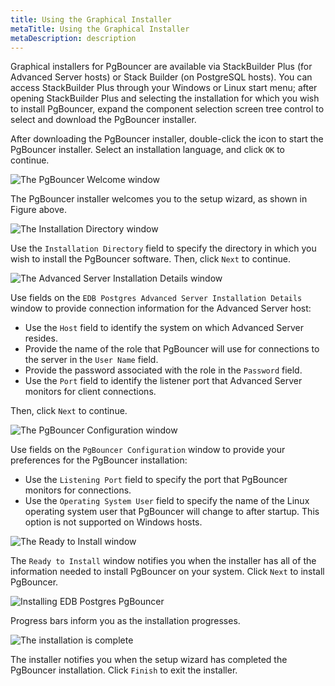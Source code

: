 ```yaml
---
title: Using the Graphical Installer
metaTitle: Using the Graphical Installer
metaDescription: description
---
```


Graphical installers for PgBouncer are available via StackBuilder Plus
(for Advanced Server hosts) or Stack Builder (on PostgreSQL hosts). You
can access StackBuilder Plus through your Windows or Linux start menu;
after opening StackBuilder Plus and selecting the installation for which
you wish to install PgBouncer, expand the component selection screen
tree control to select and download the PgBouncer installer.

After downloading the PgBouncer installer, double-click the icon to
start the PgBouncer installer. Select an installation language, and
click `OK` to continue.

![*The PgBouncer Welcome window*](images/pgbouncer_welcome_wizard.png)

The PgBouncer installer welcomes you to the setup wizard, as shown in
Figure above.

![*The Installation Directory
window*](images/installation_directory_wizard.png)

Use the `Installation Directory` field to specify the directory in which
you wish to install the PgBouncer software. Then, click `Next` to
continue.

![*The Advanced Server Installation Details
window*](images/advanced_server_installation_details.png)

Use fields on the `EDB Postgres Advanced Server Installation Details`
window to provide connection information for the Advanced Server host:

  - Use the `Host` field to identify the system on which Advanced Server
    resides.
  - Provide the name of the role that PgBouncer will use for connections
    to the server in the `User Name` field.
  - Provide the password associated with the role in the `Password`
    field.
  - Use the `Port` field to identify the listener port that Advanced
    Server monitors for client connections.

Then, click `Next` to continue.

![*The PgBouncer Configuration
window*](images/pgbouncer_configuration_window.png)

Use fields on the `PgBouncer Configuration` window to provide your
preferences for the PgBouncer installation:

  - Use the `Listening Port` field to specify the port that PgBouncer
    monitors for connections.
  - Use the `Operating System User` field to specify the name of the
    Linux operating system user that PgBouncer will change to after
    startup. This option is not supported on Windows hosts.

![*The Ready to Install window*](images/ready_to_install_window.png)

The `Ready to Install` window notifies you when the installer has all of
the information needed to install PgBouncer on your system. Click `Next`
to install PgBouncer.

![*Installing EDB Postgres PgBouncer*](images/installing_pgbouncer.png)

Progress bars inform you as the installation progresses.

![*The installation is complete*](images/installation_is_complete.png)

The installer notifies you when the setup wizard has completed the
PgBouncer installation. Click `Finish` to exit the installer.
